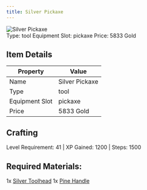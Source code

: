```yaml
---
title: Silver Pickaxe
---
```


<div className="flex items-start gap-6 mb-8">
  <div className="flex-shrink-0">
    <img src="/assets/resources/smithing/silver_pickaxe.png" alt="Silver Pickaxe" className="w-24 h-24 border rounded-lg" />
  </div>
  <div className="flex-1">
    <div className="space-y-2">
            <div className="flex flex-wrap gap-4 text-sm">
        <span className="px-2 py-1 bg-green-100 dark:bg-green-900 rounded-md">
          Type: tool
        </span>
        <span className="px-2 py-1 bg-purple-100 dark:bg-purple-900 rounded-md">
          Equipment Slot: pickaxe
        </span>
        <span className="px-2 py-1 bg-yellow-100 dark:bg-yellow-900 rounded-md">
          Price: 5833 Gold
        </span>
      </div>
    </div>
  </div>
</div>

## Item Details
| Property | Value |
|----------|-------|
| Name | Silver Pickaxe |
| Type | tool |
| Equipment Slot | pickaxe |
| Price | 5833 Gold |

## Crafting
Level Requirement: 41 | XP Gained: 1200 | Steps: 1500

## Required Materials:
1x [Silver Toolhead](/docs/resources/individual/silver_toolhead)
1x [Pine Handle](/docs/resources/individual/pine_handle)

